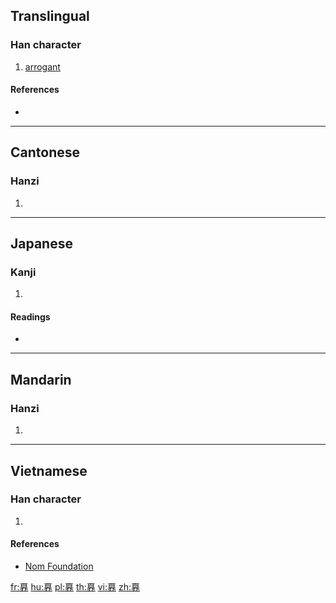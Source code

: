 {{character info/new}}
==Translingual==

===Han character===
{{Han char|rn=37|rad=大|as=09|sn=12|four=10336|canj=MUKLL|ids=⿱𦣻夰}}

# [[arrogant]]

====References====
* {{Han ref|kx=0253.070|dkj=05962|dj=0514.320|hdz=10026.130|uh=5961|ud=22881|bh=D8B4|bd=55476}}

----

==Cantonese==

===Hanzi===
{{yue-hanzi|jyut=|y=ngou6}}

# {{defn|lang=yue|sort=大09}}

----

==Japanese==

===Kanji===
{{ja-kanji|grade=|rs=大09}}

# {{defn|lang=ja|sort=大09}}

====Readings====
* {{ja-readings|on=[[がう]] (gau), [[ごう]] (gō)|kun=[[あなどる]] (anadoru), [[つよい]] (tsuyoi)}}

----

==Mandarin==

===Hanzi===
{{cmn-hanzi|pin=[[ào]] ([[ao4]])|wg=ao<sup>4</sup>}}

# {{defn|lang=cmn|sort=大09}}

----

==Vietnamese==

===Han character===
{{vi-hantu|[[ngáo]], [[ngạo]], [[ngoáo]]|rs=大09}}

# {{defn|lang=vi|sort=大09}}

====References====
* [http://nomfoundation.org/common/nom_details.php?codepoint=5961 Nom Foundation]

[[fr:奡]]
[[hu:奡]]
[[pl:奡]]
[[th:奡]]
[[vi:奡]]
[[zh:奡]]